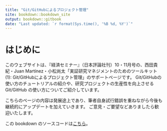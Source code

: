 ```yaml
---
title: "Git/GitHubによるプロジェクト管理"
site: bookdown::bookdown_site
output: bookdown::gitbook
date: "Last updated: `r format(Sys.time(), '%B %d, %Y')`"
---
```


# はじめに {-}

このウェブサイトは、『経済セミナー』（日本評論社刊）10・11月号の、西田貴紀・Juan Martínez・小松尚太「実証研究マネジメントのためのツールキット (1): Git/GitHubによるプロジェクト管理」のサポートページです。
Git/GitHubの使い方のチュートリアルの紹介や、研究プロジェクトの生産性を向上させる Git/GitHub の使い方についてご紹介しています。

こちらのページの内容は発展途上であり、筆者自身試行錯誤を重ねながら今後も継続的にアップデートを加えていきます。
ご意見・ご要望などありましたら歓迎いたします。

この bookdown のソースコードは[こちら](https://github.com/komatsuna4747/how-to-use-git)。
